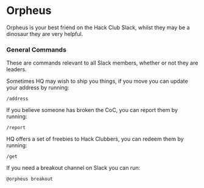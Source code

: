 # Orpheus

Orpheus is your best friend on the Hack Club Slack, whilst they may be a dinosaur they are very helpful.

### General Commands

These are commands relevant to all Slack members, whether or not they are leaders.

Sometimes HQ may wish to ship you things, if you move you can update your address by running:

`/address`

If you believe someone has broken the CoC, you can report them by running:

`/report`

HQ offers a set of freebies to Hack Clubbers, you can redeem them by running:

`/get`

If you need a breakout channel on Slack you can run:

`@orpheus breakout`
